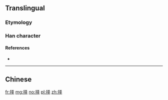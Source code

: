 ==Translingual==
{{Han simplified forms|擇|択|择}}

===Etymology===
{{Han simp|擇|f=睪|t=𠬤}}

===Han character===
{{Han char|rn=64|rad=手|as=05|sn=8|four=|canj=QEQ|ids=⿰扌𠬤}}
====References====
* {{Han ref|kx=0427.161|hdz=31862.020|uh=62E9|ud=25321}}

----

==Chinese==
{{zh-see|擇}}

[[fr:择]]
[[mg:择]]
[[no:择]]
[[pl:择]]
[[zh:择]]